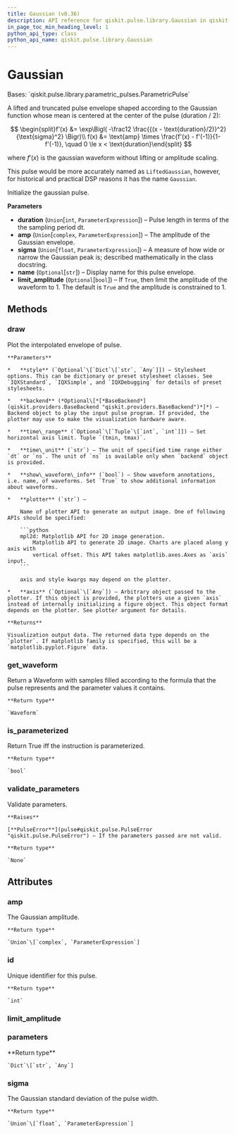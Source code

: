 ```yaml
---
title: Gaussian (v0.36)
description: API reference for qiskit.pulse.library.Gaussian in qiskit v0.36
in_page_toc_min_heading_level: 1
python_api_type: class
python_api_name: qiskit.pulse.library.Gaussian
---
```


# Gaussian

<Class id="qiskit.pulse.library.Gaussian" isDedicatedPage={true} github="https://github.com/qiskit/qiskit/tree/stable/0.20/qiskit/pulse/library/parametric_pulses.py" signature="Gaussian(duration, amp, sigma, name=None, limit_amplitude=None)" modifiers="class">
  Bases: `qiskit.pulse.library.parametric_pulses.ParametricPulse`

  A lifted and truncated pulse envelope shaped according to the Gaussian function whose mean is centered at the center of the pulse (duration / 2):

$$
\begin{split}f'(x) &= \exp\Bigl( -\frac12 \frac{{(x - \text{duration}/2)}^2}{\text{sigma}^2} \Bigr)\\
f(x) &= \text{amp} \times \frac{f'(x) - f'(-1)}{1-f'(-1)}, \quad 0 \le x < \text{duration}\end{split}
$$

  where $f'(x)$ is the gaussian waveform without lifting or amplitude scaling.

  This pulse would be more accurately named as `LiftedGaussian`, however, for historical and practical DSP reasons it has the name `Gaussian`.

  Initialize the gaussian pulse.

  **Parameters**

  *   **duration** (`Union`\[`int`, `ParameterExpression`]) – Pulse length in terms of the the sampling period dt.
  *   **amp** (`Union`\[`complex`, `ParameterExpression`]) – The amplitude of the Gaussian envelope.
  *   **sigma** (`Union`\[`float`, `ParameterExpression`]) – A measure of how wide or narrow the Gaussian peak is; described mathematically in the class docstring.
  *   **name** (`Optional`\[`str`]) – Display name for this pulse envelope.
  *   **limit\_amplitude** (`Optional`\[`bool`]) – If `True`, then limit the amplitude of the waveform to 1. The default is `True` and the amplitude is constrained to 1.

  ## Methods

  <span id="qiskit-pulse-library-gaussian-draw" />

  ### draw

  <Function id="qiskit.pulse.library.Gaussian.draw" signature="Gaussian.draw(style=None, backend=None, time_range=None, time_unit='dt', show_waveform_info=True, plotter='mpl2d', axis=None)">
    Plot the interpolated envelope of pulse.

    **Parameters**

    *   **style** (`Optional`\[`Dict`\[`str`, `Any`]]) – Stylesheet options. This can be dictionary or preset stylesheet classes. See `IQXStandard`, `IQXSimple`, and `IQXDebugging` for details of preset stylesheets.

    *   **backend** (*Optional\[*[*BaseBackend*](qiskit.providers.BaseBackend "qiskit.providers.BaseBackend")*]*) – Backend object to play the input pulse program. If provided, the plotter may use to make the visualization hardware aware.

    *   **time\_range** (`Optional`\[`Tuple`\[`int`, `int`]]) – Set horizontal axis limit. Tuple `(tmin, tmax)`.

    *   **time\_unit** (`str`) – The unit of specified time range either `dt` or `ns`. The unit of `ns` is available only when `backend` object is provided.

    *   **show\_waveform\_info** (`bool`) – Show waveform annotations, i.e. name, of waveforms. Set `True` to show additional information about waveforms.

    *   **plotter** (`str`) –

        Name of plotter API to generate an output image. One of following APIs should be specified:

        ```python
        mpl2d: Matplotlib API for 2D image generation.
            Matplotlib API to generate 2D image. Charts are placed along y axis with
            vertical offset. This API takes matplotlib.axes.Axes as `axis` input.
        ```

        axis and style kwargs may depend on the plotter.

    *   **axis** (`Optional`\[`Any`]) – Arbitrary object passed to the plotter. If this object is provided, the plotters use a given `axis` instead of internally initializing a figure object. This object format depends on the plotter. See plotter argument for details.

    **Returns**

    Visualization output data. The returned data type depends on the `plotter`. If matplotlib family is specified, this will be a `matplotlib.pyplot.Figure` data.
  </Function>

  <span id="qiskit-pulse-library-gaussian-get-waveform" />

  ### get\_waveform

  <Function id="qiskit.pulse.library.Gaussian.get_waveform" signature="Gaussian.get_waveform()">
    Return a Waveform with samples filled according to the formula that the pulse represents and the parameter values it contains.

    **Return type**

    `Waveform`
  </Function>

  <span id="qiskit-pulse-library-gaussian-is-parameterized" />

  ### is\_parameterized

  <Function id="qiskit.pulse.library.Gaussian.is_parameterized" signature="Gaussian.is_parameterized()">
    Return True iff the instruction is parameterized.

    **Return type**

    `bool`
  </Function>

  <span id="qiskit-pulse-library-gaussian-validate-parameters" />

  ### validate\_parameters

  <Function id="qiskit.pulse.library.Gaussian.validate_parameters" signature="Gaussian.validate_parameters()">
    Validate parameters.

    **Raises**

    [**PulseError**](pulse#qiskit.pulse.PulseError "qiskit.pulse.PulseError") – If the parameters passed are not valid.

    **Return type**

    `None`
  </Function>

  ## Attributes

  ### amp

  <Attribute id="qiskit.pulse.library.Gaussian.amp">
    The Gaussian amplitude.

    **Return type**

    `Union`\[`complex`, `ParameterExpression`]
  </Attribute>

  ### id

  <Attribute id="qiskit.pulse.library.Gaussian.id">
    Unique identifier for this pulse.

    **Return type**

    `int`
  </Attribute>

  ### limit\_amplitude

  <Attribute id="qiskit.pulse.library.Gaussian.limit_amplitude" attributeValue="True" />

  ### parameters

  <Attribute id="qiskit.pulse.library.Gaussian.parameters">
    **Return type**

    `Dict`\[`str`, `Any`]
  </Attribute>

  ### sigma

  <Attribute id="qiskit.pulse.library.Gaussian.sigma">
    The Gaussian standard deviation of the pulse width.

    **Return type**

    `Union`\[`float`, `ParameterExpression`]
  </Attribute>
</Class>

